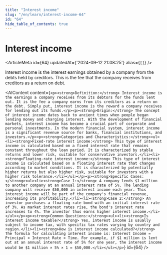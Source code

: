 ```yaml
---
title: "Interest income"
slug: "/en/learn/interest-income-64"
id: "64"
hide_table_of_contents: true
---
```



# Interest income

<ArticleMeta id={64} updatedAt={'2024-09-12 21:08:25'} alias={`[]`} />
<div className='border-solid border-b border-t-0 my-4 border-[var(--ifm-color-gray-300)]' />

Interest income is the interest earnings obtained by a company from the debts held by creditors. This is the fee that the company receives from creditors as a return on debt.

<AIContent content={`<p><strong>Definition:</strong> Interest income is the earnings a company receives from its debtors for the funds lent out. It is the fee a company earns from its creditors as a return on the debt. Simply put, interest income is the reward a company receives for lending out its funds.</p><p><strong>Origin:</strong> The concept of interest income dates back to ancient times when people began lending money and charging interest. With the development of financial markets, interest income has become a crucial part of corporate and personal investments. In the modern financial system, interest income is a significant revenue source for banks, financial institutions, and investors.</p><p><strong>Categories and Characteristics:</strong><ul><li><strong>Fixed-rate interest income:</strong> This type of interest income is calculated based on a fixed interest rate that remains constant throughout the loan period. It is characterized by stable returns and lower risk, suitable for conservative investors.</li><li><strong>Floating-rate interest income:</strong> This type of interest income is calculated based on a floating interest rate that changes according to market conditions. It is characterized by potentially higher returns but also higher risk, suitable for investors with a higher risk tolerance.</li></ul></p><p><strong>Specific Cases:</strong><ul><li><strong>Case 1:</strong> A company lends $1 million to another company at an annual interest rate of 5%. The lending company will receive $50,000 in interest income each year. This interest income will be part of the company's financial revenue, increasing its profitability.</li><li><strong>Case 2:</strong> An investor purchases a floating-rate bond with an initial interest rate of 3%. As market interest rates rise, the bond's interest rate increases to 4%. The investor thus earns higher interest income.</li></ul></p><p><strong>Common Questions:</strong><ul><li><strong>Is interest income taxable?</strong> Yes, interest income is usually subject to income tax, with specific tax rates varying by country and region.</li><li><strong>How is interest income calculated?</strong> The formula for calculating interest income is: Interest Income = Principal × Interest Rate × Time. For example, if $1 million is lent out at an annual interest rate of 5% for one year, the interest income would be $1 million × 5% × 1 = $50,000.</li></ul></p>`} id={64} />
